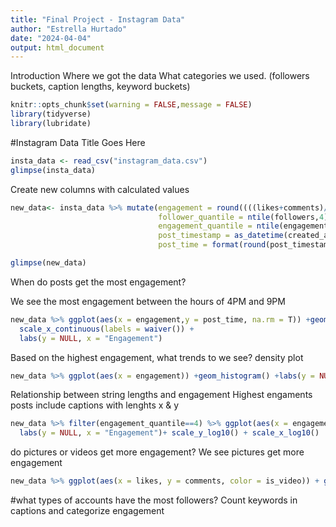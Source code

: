 ---
title: "Final Project - Instagram Data"
author: "Estrella Hurtado"
date: "2024-04-04"
output: html_document
---
Introduction
Where we got the data
What categories we used. (followers buckets, caption lengths, keyword buckets)


```{r setup, include=TRUE,message=FALSE}
knitr::opts_chunk$set(warning = FALSE,message = FALSE)
library(tidyverse)
library(lubridate)
```

#Instagram Data Title Goes Here

```{r}
insta_data <- read_csv("instagram_data.csv")
glimpse(insta_data)
```

Create new columns with calculated values
```{r}
new_data<- insta_data %>% mutate(engagement = round((((likes+comments)/followers)*100),digits = 2),
                                 follower_quantile = ntile(followers,4),
                                 engagement_quantile = ntile(engagement,4),
                                 post_timestamp = as_datetime(created_at),
                                 post_time = format(round(post_timestamp,units = "hours"),format = "%H:%M"),caption_length = lengths(strsplit(caption, ' ')))
```

```{r}
glimpse(new_data)
```

When do posts get the most engagement?

We see the most engagement between the hours of 4PM and 9PM
```{r}
new_data %>% ggplot(aes(x = engagement,y = post_time, na.rm = T)) +geom_col() +
  scale_x_continuous(labels = waiver()) +
  labs(y = NULL, x = "Engagement")
```


Based on the highest engagement, what trends to we see?
density plot


```{r}
new_data %>% ggplot(aes(x = engagement)) +geom_histogram() +labs(y = NULL, x = "Engagement")
```


Relationship between string lengths and engagement
Highest engaments posts include captions with lenghts x & y
```{r}
new_data %>% filter(engagement_quantile==4) %>% ggplot(aes(x = engagement,y = caption_length,na.rm = T)) +geom_line() +
  labs(y = NULL, x = "Engagement")+ scale_y_log10() + scale_x_log10()
```


do pictures or videos get more engagement?
We see pictures get more engagement
```{r}
new_data %>% ggplot(aes(x = likes, y = comments, color = is_video)) + geom_point() +scale_y_log10() + scale_x_log10()
```



#what types of accounts have the most followers?
Count keywords in captions and categorize engagement
```{r}

```


